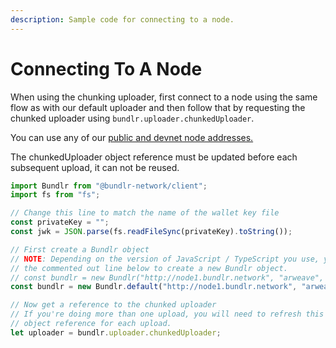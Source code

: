 ```yaml
---
description: Sample code for connecting to a node.
---
```



# Connecting To A Node

When using the chunking uploader, first connect to a node using the same flow as with our default uploader and then follow that by requesting the chunked uploader using `bundlr.uploader.chunkedUploader`.

You can use any of our [public and devnet node addresses.](/sdk/basic-features/connecting-node)

<Callout type="info" emoji="ℹ️">
The chunkedUploader object reference must be updated before each subsequent upload, it can not be reused.
</Callout>

```js
import Bundlr from "@bundlr-network/client";
import fs from "fs";

// Change this line to match the name of the wallet key file
const privateKey = "";
const jwk = JSON.parse(fs.readFileSync(privateKey).toString());

// First create a Bundlr object
// NOTE: Depending on the version of JavaScript / TypeScript you use, you may need to use
// the commented out line below to create a new Bundlr object.
// const bundlr = new Bundlr("http://node1.bundlr.network", "arweave", jwk);
const bundlr = new Bundlr.default("http://node1.bundlr.network", "arweave", jwk);

// Now get a reference to the chunked uploader
// If you're doing more than one upload, you will need to refresh this
// object reference for each upload.
let uploader = bundlr.uploader.chunkedUploader;
```
